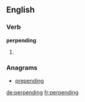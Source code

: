 ==English==

===Verb===
'''perpending'''

# {{present participle of|perpend}}

===Anagrams===
* [[prepending#English|prepending]]

[[de:perpending]]
[[fr:perpending]]
